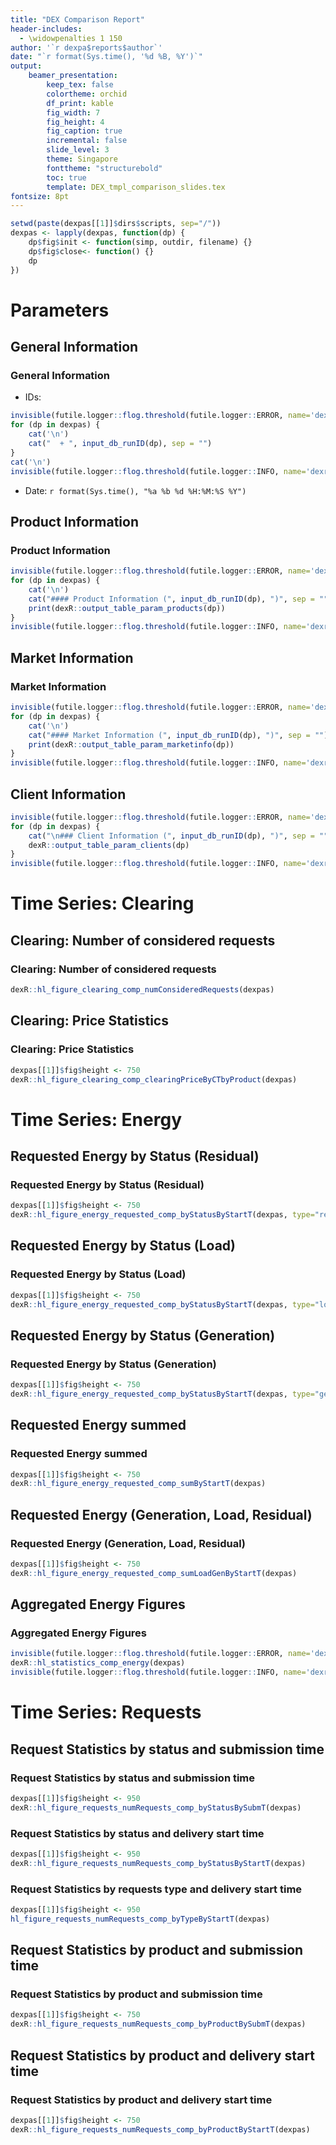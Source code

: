 ```yaml
---
title: "DEX Comparison Report"
header-includes:
  - \widowpenalties 1 150
author: '`r dexpa$reports$author`'
date: "`r format(Sys.time(), '%d %B, %Y')`"
output:
    beamer_presentation:
        keep_tex: false
        colortheme: orchid
        df_print: kable
        fig_width: 7
        fig_height: 4
        fig_caption: true
        incremental: false
        slide_level: 3
        theme: Singapore
        fonttheme: "structurebold"
        toc: true
        template: DEX_tmpl_comparison_slides.tex
fontsize: 8pt
---
```


```r
setwd(paste(dexpas[[1]]$dirs$scripts, sep="/"))
dexpas <- lapply(dexpas, function(dp) {
	dp$fig$init <- function(simp, outdir, filename) {}
	dp$fig$close<- function() {}
	dp
})

```
# Parameters
## General Information
### General Information
* IDs:
```r
invisible(futile.logger::flog.threshold(futile.logger::ERROR, name='dexr'))
for (dp in dexpas) {
	cat('\n')
	cat("  + ", input_db_runID(dp), sep = "")
}
cat('\n')
invisible(futile.logger::flog.threshold(futile.logger::INFO, name='dexr'))
```
* Date: `r format(Sys.time(), "%a %b %d %H:%M:%S %Y")`

## Product Information
### Product Information {.allowframebreaks}
```r
invisible(futile.logger::flog.threshold(futile.logger::ERROR, name='dexr'))
for (dp in dexpas) {
	cat('\n')
	cat("#### Product Information (", input_db_runID(dp), ")", sep = "") 
	print(dexR::output_table_param_products(dp))
}
invisible(futile.logger::flog.threshold(futile.logger::INFO, name='dexr'))
```

## Market Information
### Market Information {.allowframebreaks}
```r
invisible(futile.logger::flog.threshold(futile.logger::ERROR, name='dexr'))
for (dp in dexpas) {
	cat('\n')
	cat("#### Market Information (", input_db_runID(dp), ")", sep = "")
	print(dexR::output_table_param_marketinfo(dp))
}
invisible(futile.logger::flog.threshold(futile.logger::INFO, name='dexr'))
```

## Client Information
```r
invisible(futile.logger::flog.threshold(futile.logger::ERROR, name='dexr'))
for (dp in dexpas) {
	cat("\n### Client Information (", input_db_runID(dp), ")", sep = "") 
	dexR::output_table_param_clients(dp)
}
invisible(futile.logger::flog.threshold(futile.logger::INFO, name='dexr'))
```

# Time Series: Clearing
## Clearing: Number of considered requests
### Clearing: Number of considered requests
```r
dexR::hl_figure_clearing_comp_numConsideredRequests(dexpas)
```

## Clearing: Price Statistics
### Clearing: Price Statistics
```r
dexpas[[1]]$fig$height <- 750
dexR::hl_figure_clearing_comp_clearingPriceByCTbyProduct(dexpas)
```

# Time Series: Energy
## Requested Energy by Status (Residual)
### Requested Energy by Status (Residual)
```r
dexpas[[1]]$fig$height <- 750
dexR::hl_figure_energy_requested_comp_byStatusByStartT(dexpas, type="residual", skiplegend=T)
```

## Requested Energy by Status (Load)
### Requested Energy by Status (Load)
```r
dexpas[[1]]$fig$height <- 750
dexR::hl_figure_energy_requested_comp_byStatusByStartT(dexpas, type="load", skiplegend=T)
```

## Requested Energy by Status (Generation)
### Requested Energy by Status (Generation)
```r
dexpas[[1]]$fig$height <- 750
dexR::hl_figure_energy_requested_comp_byStatusByStartT(dexpas, type="generation", skiplegend=T)
```


## Requested Energy summed
### Requested Energy summed
```r
dexpas[[1]]$fig$height <- 750
dexR::hl_figure_energy_requested_comp_sumByStartT(dexpas)
```

## Requested Energy (Generation, Load, Residual)
### Requested Energy (Generation, Load, Residual)
```r
dexpas[[1]]$fig$height <- 750
dexR::hl_figure_energy_requested_comp_sumLoadGenByStartT(dexpas)
```

## Aggregated Energy Figures
### Aggregated Energy Figures
```r
invisible(futile.logger::flog.threshold(futile.logger::ERROR, name='dexr'))
dexR::hl_statistics_comp_energy(dexpas)
invisible(futile.logger::flog.threshold(futile.logger::INFO, name='dexr'))
```

# Time Series: Requests
## Request Statistics by status and submission time
### Request Statistics by status and submission time
```r
dexpas[[1]]$fig$height <- 950
dexR::hl_figure_requests_numRequests_comp_byStatusBySubmT(dexpas)
```

### Request Statistics by status and delivery start time
```r
dexpas[[1]]$fig$height <- 950
dexR::hl_figure_requests_numRequests_comp_byStatusByStartT(dexpas)
```

### Request Statistics by requests type and delivery start time
```r
dexpas[[1]]$fig$height <- 950
hl_figure_requests_numRequests_comp_byTypeByStartT(dexpas)
```

## Request Statistics by product and submission time
### Request Statistics by product and submission time
```r
dexpas[[1]]$fig$height <- 750
dexR::hl_figure_requests_numRequests_comp_byProductBySubmT(dexpas)
```

## Request Statistics by product and delivery start time
### Request Statistics by product and delivery start time
```r
dexpas[[1]]$fig$height <- 750
dexR::hl_figure_requests_numRequests_comp_byProductByStartT(dexpas)
```
